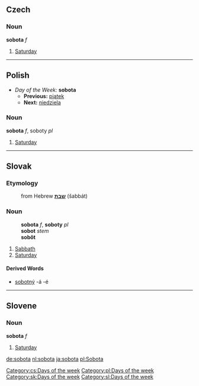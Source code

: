 == Czech ==
===Noun===
'''sobota''' ''f''

# [[Saturday]]

----

==Polish==
*''Day of the Week:'' '''sobota'''
**'''Previous:''' [[piątek]]
**'''Next:''' [[niedziela]]

===Noun===
'''sobota''' ''f'', soboty ''pl''

# [[Saturday]]

----

==Slovak==
===Etymology===
:from Hebrew '''[[שבת]]''' (šabbát)
===Noun===
:'''sobota''' ''f'', '''soboty''' ''pl''
:'''sobot''' ''stem''
:'''sobôt''' ''{{genpl}}''
:{{decpat}} {{zena}}
# [[Sabbath]]
# [[Saturday]]
====Derived Words====
* [[sobotný]] -á -é

----

==Slovene==
=== Noun ===
'''sobota''' ''f''

# [[Saturday]]


[[Category:cs:Days of the week]]
[[Category:pl:Days of the week]]
[[Category:sk:Days of the week]]
[[Category:sl:Days of the week]]

[[de:sobota]]
[[nl:sobota]]
[[ja:sobota]]
[[pl:Sobota]]